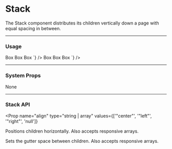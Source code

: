 
# Stack

The Stack component distributes its children vertically down a page with equal spacing in between.

---

### Usage

<LiveCode>
  <LiveCode.Content
    title="Default Stack"
    code={`
      <Stack>
        <Box p="200" bg="gray.200">Box</Box>
        <Box p="200" bg="gray.200">Box</Box>
        <Box p="200" bg="gray.200">Box</Box>
      </Stack>
    `}
  />
  <LiveCode.Content
    title="Center Aligned Stack"
    code={`
      <Stack align="center" space="300">
        <Box p="200" bg="gray.200">Box</Box>
        <Box p="200" bg="gray.200">Box</Box>
        <Box p="200" bg="gray.200">Box</Box>
      </Stack>
    `}
  />
</LiveCode>

---

### System Props

None

---

### Stack API

<Prop
  name="align"
  type="string | array"
  values={['"center"', '"left"', '"right"', 'null']}
>
  Positions children horizontally. Also accepts responsive arrays.
</Prop>

<Prop name="space" type="string | array">
  Sets the gutter space between children. Also accepts responsive arrays.
</Prop>
